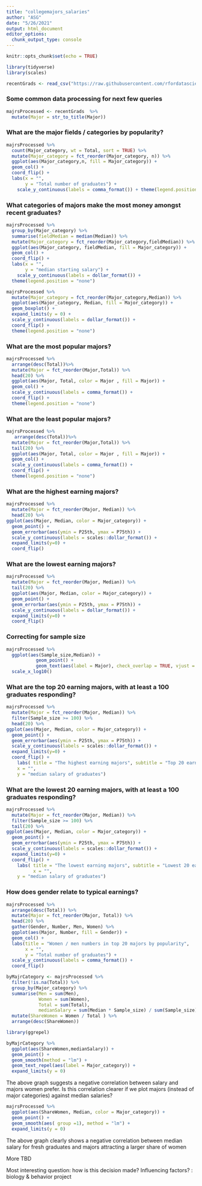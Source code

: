 ```yaml
---
title: "collegemajors_salaries"
author: "ASG"
date: "5/26/2021"
output: html_document
editor_options: 
  chunk_output_type: console
---
```


```r
knitr::opts_chunk$set(echo = TRUE)
```

```r
library(tidyverse)
library(scales)
```

```r
recentGrads <- read_csv("https://raw.githubusercontent.com/rfordatascience/tidytuesday/master/data/2018/2018-10-16/recent-grads.csv")
```

### Some common data processing for next few queries

```r
majrsProcessed <- recentGrads  %>% 
  mutate(Major = str_to_title(Major))
```

### What are the major fields / categories by popularity?

```r
majrsProcessed %>% 
  count(Major_category, wt = Total, sort = TRUE) %>% 
  mutate(Major_category = fct_reorder(Major_category, n)) %>% 
  ggplot(aes(Major_category,n, fill = Major_category)) +
  geom_col() +
  coord_flip() +
  labs(x = "",
       y = "Total number of graduates") +
    scale_y_continuous(labels = comma_format()) + theme(legend.position = "none")
```

### What categories of majors make the most money amongst recent graduates?

```r
majrsProcessed %>% 
  group_by(Major_category) %>% 
  summarise(fieldMedian = median(Median)) %>% 
  mutate(Major_category = fct_reorder(Major_category,fieldMedian)) %>% 
  ggplot(aes(Major_category, fieldMedian, fill = Major_category)) +
  geom_col() +
  coord_flip() +
  labs(x = "",
       y = "median starting salary") +
    scale_y_continuous(labels = dollar_format()) + 
  theme(legend.position = "none")

```
```r
majrsProcessed %>% 
  mutate(Major_category = fct_reorder(Major_category,Median)) %>% 
  ggplot(aes(Major_category, Median, fill = Major_category)) + 
  geom_boxplot() + 
  expand_limits(y = 0) +
  scale_y_continuous(labels = dollar_format()) + 
  coord_flip() + 
  theme(legend.position = "none")

```
### What are the most popular majors?

```r
majrsProcessed %>%  
  arrange(desc(Total))%>% 
  mutate(Major = fct_reorder(Major,Total)) %>% 
  head(20) %>% 
  ggplot(aes(Major, Total, color = Major , fill = Major)) +
  geom_col() +
  scale_y_continuous(labels = comma_format()) +
  coord_flip() +
  theme(legend.position = "none")
```

### What are the least popular majors?

```r
majrsProcessed %>% 
   arrange(desc(Total))%>% 
  mutate(Major = fct_reorder(Major,Total)) %>% 
  tail(20) %>% 
  ggplot(aes(Major, Total, color = Major , fill = Major)) +
  geom_col() +
  scale_y_continuous(labels = comma_format()) +
  coord_flip() + 
  theme(legend.position = "none")
```

### What are the highest earning majors?

```r
majrsProcessed %>% 
  mutate(Major = fct_reorder(Major, Median)) %>% 
  head(20) %>% 
ggplot(aes(Major, Median, color = Major_category)) + 
  geom_point() + 
  geom_errorbar(aes(ymin = P25th, ymax = P75th)) +
  scale_y_continuous(labels = scales::dollar_format()) + 
  expand_limits(y=0) + 
  coord_flip()
```

### What are the lowest earning majors?

```r
majrsProcessed %>% 
  mutate(Major = fct_reorder(Major, Median)) %>% 
  tail(20) %>% 
  ggplot(aes(Major, Median, color = Major_category)) + 
  geom_point() + 
  geom_errorbar(aes(ymin = P25th, ymax = P75th)) +
  scale_y_continuous(labels = dollar_format()) + 
  expand_limits(y=0) + 
  coord_flip()
```

### Correcting for sample size

```r
majrsProcessed %>% 
  ggplot(aes(Sample_size,Median)) + 
           geom_point() +
           geom_text(aes(label = Major), check_overlap = TRUE, vjust = 1, hjust = 1) + 
  scale_x_log10()
```

### What are the top 20 earning majors, with at least a 100 graduates responding?

```r
majrsProcessed %>% 
  mutate(Major = fct_reorder(Major, Median)) %>% 
  filter(Sample_size >= 100) %>% 
  head(20) %>% 
ggplot(aes(Major, Median, color = Major_category)) + 
  geom_point() + 
  geom_errorbar(aes(ymin = P25th, ymax = P75th)) +
  scale_y_continuous(labels = scales::dollar_format()) + 
  expand_limits(y=0) + 
  coord_flip() +
    labs( title = "The highest earning majors", subtitle = "Top 20 earning majors with at least 100 graduates responding; bars are 25th and 75th percentiles", 
    x = "",
    y = "median salary of graduates")
```

### What are the lowest 20 earning majors, with at least a 100 graduates responding?

```r
majrsProcessed %>% 
  mutate(Major = fct_reorder(Major, Median)) %>% 
  filter(Sample_size >= 100) %>% 
  tail(20) %>% 
ggplot(aes(Major, Median, color = Major_category)) + 
  geom_point() + 
  geom_errorbar(aes(ymin = P25th, ymax = P75th)) +
  scale_y_continuous(labels = scales::dollar_format()) + 
  expand_limits(y=0) + 
  coord_flip() +
    labs( title = "The lowest earning majors", subtitle = "Lowest 20 earning majors with at least 100 graduates responding; bars are 25th and 75th percentiles",
          x = "",
    y = "median salary of graduates")
```

### How does gender relate to typical earnings?

```r
majrsProcessed %>% 
  arrange(desc(Total)) %>% 
  mutate(Major = fct_reorder(Major, Total)) %>% 
  head(20) %>% 
  gather(Gender, Number, Men, Women) %>% 
  ggplot(aes(Major, Number, fill = Gender)) + 
  geom_col() +
  labs(title = "Women / men numbers in top 20 majors by popularity",
       x = "",
       y = "Total number of graduates") +
  scale_y_continuous(labels = comma_format()) +
  coord_flip() 
```

```r
byMajrCategory <- majrsProcessed %>% 
  filter(!is.na(Total)) %>% 
  group_by(Major_category) %>% 
  summarise(Men = sum(Men),
            Women = sum(Women),
            Total = sum(Total),
            medianSalary = sum(Median * Sample_size) / sum(Sample_size)) %>% 
  mutate(ShareWomen = Women / Total ) %>% 
  arrange(desc(ShareWomen))
```

```r
library(ggrepel)

byMajrCategory %>% 
  ggplot(aes(ShareWomen,medianSalary)) + 
  geom_point() +
  geom_smooth(method = "lm") + 
  geom_text_repel(aes(label = Major_category)) +
  expand_limits(y = 0)
```

The above graph suggests a negative correlation between salary and majors women prefer. Is this correlation clearer if we plot majors (instead of major categories) against median salaries?

```r
majrsProcessed %>% 
  ggplot(aes(ShareWomen, Median, color = Major_category)) +
  geom_point() +
  geom_smooth(aes( group =1), method = "lm") +
  expand_limits(y = 0)

```

The above graph clearly shows a negative correlation between median salary for fresh graduates and majors attracting a larger share of women

More TBD

Most interesting question: how is this decision made? Influencing factors? : biology & behavior project
